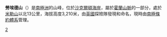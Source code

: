 {{coord|83|13|S|165|44|E|source:GNIS|display=title}}

'''勞埃德山'''（{{lang-en|Mount Lloyd}}）是[[南極洲|南極洲]]的山峰，位於[[沙克爾頓海岸|沙克爾頓海岸]]，屬於[[霍蘭山脈|霍蘭山脈]]的一部分，處於[[米勒山_(霍蘭山脈)|米勒山]]以北13公里，海拔高度3,210米，由[[英國|英國]]探險隊發現和命名，現時由[[南極條約體系|南極條約體系]]管理。

{{cite gnis | type = antarid | id = 8940| name = Mount Lloyd | accessdate = 2013-06-27}}

{{DEFAULTSORT:Mount Lloyd}}
[[Category:海拔3000公尺至3999公尺的南極洲山峰|2]]


{{ShackletonCoast-geo-stub}}